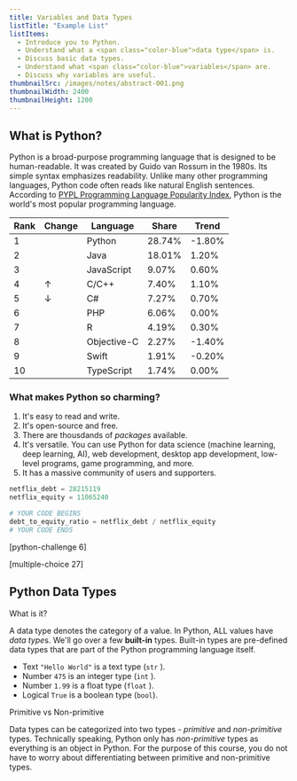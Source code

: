 ```yaml
---
title: Variables and Data Types
listTitle: "Example List"
listItems:
  - Introduce you to Python.
  - Understand what a <span class="color-blue">data type</span> is.
  - Discuss basic data types.
  - Understand what <span class="color-blue">variables</span> are.
  - Discuss why variables are useful.
thumbnailSrc: /images/notes/abstract-001.png
thumbnailWidth: 2400
thumbnailHeight: 1200
---
```


<CenteredColumn>

## What is Python?

Python is a <span class="color-purple">broad-purpose</span> programming language that is designed to be <span class="color-purple">human-readable</span>. It was created by Guido van Rossum in the 1980s. Its simple syntax emphasizes readability. Unlike many other programming languages, Python code often reads like natural English sentences. According to [PYPL Programming Language Popularity Index](https://pypl.github.io/PYPL.html), Python is the world's most popular programming language.

| Rank | Change | Language    | Share  | Trend  |
| ---- | ------ | ----------- | ------ | ------ |
| 1    |        | Python      | 28.74% | -1.80% |
| 2    |        | Java        | 18.01% | 1.20%  |
| 3    |        | JavaScript  | 9.07%  | 0.60%  |
| 4    | ↑      | C/C++       | 7.40%  | 1.10%  |
| 5    | ↓      | C#          | 7.27%  | 0.70%  |
| 6    |        | PHP         | 6.06%  | 0.00%  |
| 7    |        | R           | 4.19%  | 0.30%  |
| 8    |        | Objective-C | 2.27%  | -1.40% |
| 9    |        | Swift       | 1.91%  | -0.20% |
| 10   |        | TypeScript  | 1.74%  | 0.00%  |

### What makes Python so charming?

1.  It's easy to read and write.
2.  It's open-source and free.
3.  There are thousdands of _packages_ available.
4.  It's versatile. You can use Python for data science (machine learning, deep learning, AI), web development, desktop app development, low-level programs, game programming, and more.
5.  It has a massive community of users and supporters.

```python
netflix_debt = 28215119
netflix_equity = 11065240

# YOUR CODE BEGINS
debt_to_equity_ratio = netflix_debt / netflix_equity
# YOUR CODE ENDS
```

</CenteredColumn>

[python-challenge 6]

[multiple-choice 27]

<CenteredColumn>

## Python Data Types

<Chip color="orange">What is it?</Chip>

A data type denotes the category of a value. In Python, ALL values have *data type*s. We'll go over a few **built-in** types. Built-in types are pre-defined data types that are part of the Python programming language itself.

- Text `"Hello World"` is a text type (`str` ).
- Number `475` is an integer type (`int` ).
- Number `1.99` is a float type (`float` ).
- Logical `True` is a boolean type (`bool`).

<Chip color="blue">Primitive vs Non-primitive</Chip>

Data types can be categorized into two types - _primitive_ and _non-primitive_ types. Technically speaking, Python only has _non-primitive_ types as everything is an object in Python. For the purpose of this course, you do not have to worry about differentiating between primitive and non-primitive types.

</CenteredColumn>
